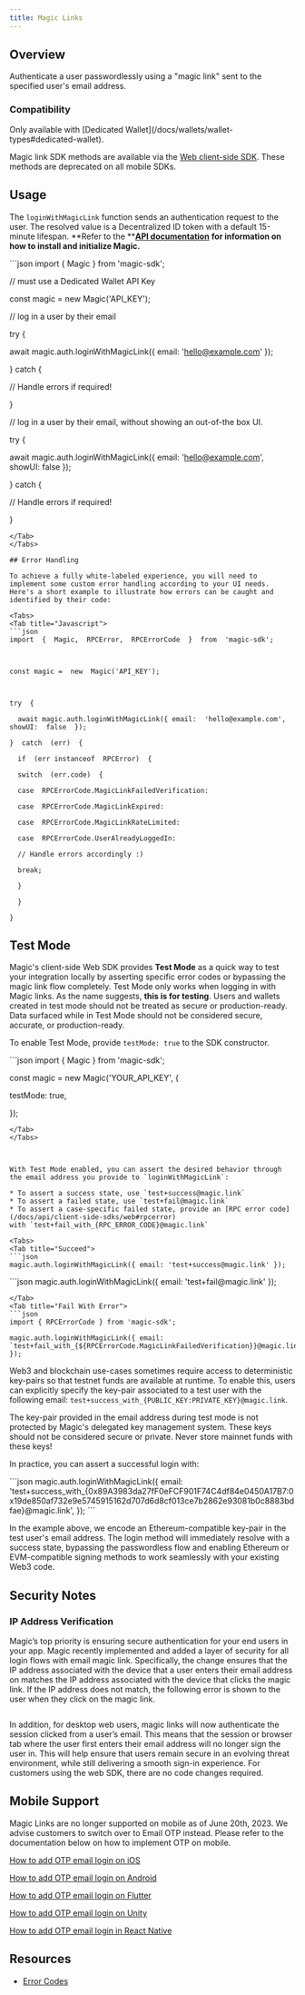 ```yaml
---
title: Magic Links
---
```


## Overview


Authenticate a user passwordlessly using a "magic link" sent to the specified user's email address.

### Compatibility

<Note>
Only available with [Dedicated Wallet](/docs/wallets/wallet-types#dedicated-wallet).
</Note>

Magic link SDK methods are available via the [Web client-side SDK](/docs/api/client-side-sdks/web). These methods are deprecated on all mobile SDKs.

## Usage


The `loginWithMagicLink` function sends an authentication request to the user. The resolved value is a Decentralized ID token with a default 15-minute lifespan. **Refer to the **[**API documentation**](/docs/api/overview) **for information on how to install and initialize Magic.**


<Tabs>
<Tab title="Javascript">
```json
import  {  Magic  }  from  'magic-sdk';



// must use a Dedicated Wallet API Key

const magic =  new  Magic('API_KEY');



// log in a user by their email

try  {

  await magic.auth.loginWithMagicLink({ email:  'hello@example.com'  });

}  catch  {

  // Handle errors if required!

}



// log in a user by their email, without showing an out-of-the box UI.

try  {

  await magic.auth.loginWithMagicLink({ email:  'hello@example.com', showUI:  false  });

}  catch  {

  // Handle errors if required!

}
```
</Tab>
</Tabs>

## Error Handling

To achieve a fully white-labeled experience, you will need to implement some custom error handling according to your UI needs. Here's a short example to illustrate how errors can be caught and identified by their code:

<Tabs>
<Tab title="Javascript">
```json
import  {  Magic,  RPCError,  RPCErrorCode  }  from  'magic-sdk';



const magic =  new  Magic('API_KEY');



try  {

  await magic.auth.loginWithMagicLink({ email:  'hello@example.com', showUI:  false  });

}  catch  (err)  {

  if  (err instanceof  RPCError)  {

  switch  (err.code)  {

  case  RPCErrorCode.MagicLinkFailedVerification:

  case  RPCErrorCode.MagicLinkExpired:

  case  RPCErrorCode.MagicLinkRateLimited:

  case  RPCErrorCode.UserAlreadyLoggedIn:

  // Handle errors accordingly :)

  break;

  }

  }

}
```
</Tab>
</Tabs>

## Test Mode


Magic's client-side Web SDK provides **Test Mode** as a quick way to test your integration locally by asserting specific error codes or bypassing the magic link flow completely. Test Mode only works when logging in with Magic links. As the name suggests, **this is for testing**. Users and wallets created in test mode should not be treated as secure or production-ready. Data surfaced while in Test Mode should not be considered secure, accurate, or production-ready.

To enable Test Mode, provide `testMode: true` to the SDK constructor.

<Tabs>
<Tab title="Javascript">
```json
import  {  Magic  }  from  'magic-sdk';



const magic =  new  Magic('YOUR\_API\_KEY',  {

 testMode:  true,

});
```
</Tab>
</Tabs>



With Test Mode enabled, you can assert the desired behavior through the email address you provide to `loginWithMagicLink`:

* To assert a success state, use `test+success@magic.link`
* To assert a failed state, use `test+fail@magic.link`
* To assert a case-specific failed state, provide an [RPC error code](/docs/api/client-side-sdks/web#rpcerror) with `test+fail_with_{RPC_ERROR_CODE}@magic.link`

<Tabs>
<Tab title="Succeed">
```json
magic.auth.loginWithMagicLink({ email: 'test+success@magic.link' });
```
</Tab>
<Tab title="Fail">
```json
magic.auth.loginWithMagicLink({ email: 'test+fail@magic.link' });

```
</Tab>
<Tab title="Fail With Error">
```json
import { RPCErrorCode } from 'magic-sdk';

magic.auth.loginWithMagicLink({ email: `test+fail_with_{${RPCErrorCode.MagicLinkFailedVerification}}@magic.link` });
```
</Tab>
</Tabs>

Web3 and blockchain use-cases sometimes require access to deterministic key-pairs so that testnet funds are available at runtime. To enable this, users can explicitly specify the key-pair associated to a test user with the following email: `test+success_with_{PUBLIC_KEY:PRIVATE_KEY}@magic.link`.


<Info>
The key-pair provided in the email address during test mode is not protected by Magic's delegated key management system. These keys should not be considered secure or private. Never store mainnet funds with these keys!
</Info>

In practice, you can assert a successful login with:

<Tabs>
<Tab title="Javascript">
```json
magic.auth.loginWithMagicLink({
  email:
    'test+success_with_{0x89A3983da27fF0eFCF901F74C4df84e0450A17B7:0x19de850af732e9e5745915162d707d6d8cf013ce7b2862e93081b0c8883bdfae}@magic.link',
});
```
</Tab>
</Tabs>

In the example above, we encode an Ethereum-compatible key-pair in the test user's email address. The login method will immediately resolve with a success state, bypassing the passwordless flow and enabling Ethereum or EVM-compatible signing methods to work seamlessly with your existing Web3 code.

## Security Notes

### IP Address Verification

Magic’s top priority is ensuring secure authentication for your end users in your app. Magic recently implemented and added a layer of security for all login flows with email magic link. Specifically, the change ensures that the IP address associated with the device that a user enters their email address on matches the IP address associated with the device that clicks the magic link. If the IP address does not match, the following error is shown to the user when they click on the magic link.

<Frame>
  <img src="/images/ip-mismatch.webp" alt=""/>
</Frame>

In addition, for desktop web users, magic links will now authenticate the session clicked from a user’s email. This means that the session or browser tab where the user first enters their email address will no longer sign the user in. This will help ensure that users remain secure in an evolving threat environment, while still delivering a smooth sign-in experience. For customers using the web SDK, there are no code changes required.

## Mobile Support
Magic Links are no longer supported on mobile as of June 20th, 2023. We advise customers to switch over to Email OTP instead. Please refer to the documentation below on how to implement OTP on mobile.

[How to add OTP email login on iOS](/docs/api/client-side-sdks/ios#loginwithemailotp)

[How to add OTP email login on Android](/docs/api/client-side-sdks/android#loginwithemailotp)

[How to add OTP email login on Flutter](/docs/api/client-side-sdks/flutter#loginwithemailotp)

[How to add OTP email login on Unity](/docs/api/client-side-sdks/unity#loginwithemailotp)

[How to add OTP email login in React Native](/docs/api/client-side-sdks/web#loginwithemailotp)

## Resources


* [Error Codes](/docs/api/client-side-sdks/web#error-codes)

